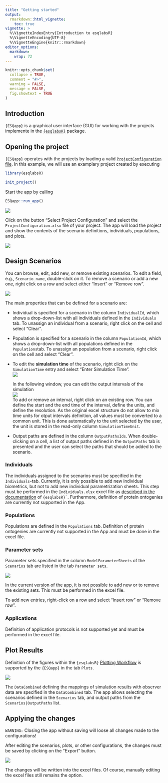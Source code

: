 ```yaml
---
title: "Getting started"
output: 
  rmarkdown::html_vignette:
    toc: true
vignette: >
  %\VignetteIndexEntry{Introduction to esqlabsR}
  %\VignetteEncoding{UTF-8}
  %\VignetteEngine{knitr::rmarkdown}
editor_options: 
  markdown: 
    wrap: 72
---
```


```r
knitr::opts_chunk$set(
  collapse = TRUE,
  comment = "#>",
  warning = FALSE,
  message = FALSE,
  fig.showtext = TRUE
)

```

## Introduction

`{ESQapp}` is a graphical user interface (GUI) for working with the
projects implemente in the
[`{esqlabsR}`](https://github.com/esqLABS/esqlabsR) package.

## Opening the project

`{ESQapp}` operates with the projects by loading a valid
[`ProjectConfiguration`
file](https://esqlabs.github.io/esqlabsR/articles/esqlabsR-project-structure.html).
In this example, we will use an examplary project created by executing

```r
library(esqlabsR)

init_project()
```

Start the app by calling

```r
ESQapp::run_app()
```

![](Figures/getting-started/fig1.png)

Click on the button "Select Project Configuration" and select the
`ProjectConfiguration.xlsx` file of your project. The app will load the
project and show the contents of the scenario definitions, individuals,
populations, and plots.

![](Figures/getting-started/fig2.png)

## Design Scenarios

You can browse, edit, add new, or remove existing scenarios. To edit a
field, e.g., `Scenario_name`, double-click on it. To remove a scenario
or add a new one, right click on a row and select either "Insert" or
"Remove row".

![](Figures/getting-started/fig3.png)

The main properties that can be defined for a scenario are:

-   Individual is specified for a scenario in the column `IndividualId`,
    which shows a drop-down-list with all individuals defined in the
    `Individuals` tab. To unassign an individual from a scenario, right
    click on the cell and select "Clear".

-   Population is specified for a scenario in the column `PopulationId`,
    which shows a drop-down-list with all populations defined in the
    `Populations`tab. To unassign an population from a scenario, right
    click on the cell and select "Clear".

-   To edit the **simulation time** of the scenario, right click on the
    `SimulationTime` entry and select "Enter Simulation Time".\
    ![](Figures/getting-started/fig4.png)

    In the following window, you can edit the output intervals of the
    simulation\
    ![](Figures/getting-started/fig5.png)\
    To add or remove an interval, right click on an existing row. You
    can define the start and the end time of the interval, define the
    units, and define the resolution. As the original excel structure do
    not allow to mix time units for otput intervals definition, all
    values must be converted to a common unit. This is done
    automatically to the unit selected by the user, the unit is stored
    in the read-only column `SimulationTimeUnit`.

-   Output paths are defined in the column `OutputPathsIds`. When
    double-clicking on a cell, a list of output paths defined in the
    `OutputPaths` tab is presented and the user can select the paths
    that should be added to the scenario.

### Individuals

The individuals assigned to the scenarios must be specified in the
`Individuals`-tab. Currently, it is only possible to add new individual
biometrics, but not to add new individual parametrization sheets. This
step must be performed in the `Individuals.xlsx` excel file as
[descirbed in the
documentation](https://esqlabs.github.io/esqlabsR/articles/esqlabsR-design-scenarios.html#individuals)
of `` {esqlabsR}` ``. Furthermore, definition of protein ontogenies are
currently not supported in the App.

### Populations

Populations are defined in the `Populations` tab. Definition of protein
ontogenies are currently not supported in the App and must be done in
the excel file.

### Parameter sets

Parameter sets specified in the column `ModelParameterSheets` of the
`Scenarios` tab are listed in the tab `Parameter sets`.

![](Figures/getting-started/fig6.png)

In the current version of the app, it is not possible to add new or to
remove the existing sets. This must be performed in the excel file.

To add new entries, right-click on a row and select "Insert row" or
"Remove row".

### Applications

Definition of application protocols is not supported yet and must be
performed in the excel file.

## Plot Results

Definition of the figures within the `{esqlabsR}` [Plotting
Workflow](#plotting-workflow) is supported by the `{ESQapp}` in the tab
`Plots`.

![](Figures/getting-started/fig7.png)

The `DataCombined` defining the mappings of simulation results with
observer data are specified in the `DataCombined` tab. The app allows
selecting the scenarios defined in the `Scenarios` tab, and output paths
from the `Scenarios|OutputPaths` list.

## Applying the changes

`WARNING:` Closing the app without saving will loose all changes made to
the configurations!

After editing the scenarios, plots, or other configurations, the changes
must be saved by clicking on the "Export" button.

![](Figures/getting-started/fig8.png)

The changes will be written into the excel files. Of course, manually
editing the excel files still remains the option.

